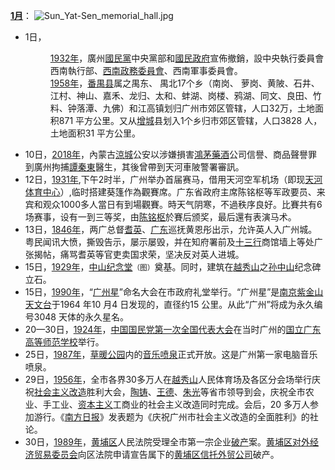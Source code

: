 '''[[1月|1月]]'''：
[[File:Sun_Yat-Sen_memorial_hall.jpg|right]]
*1日，
*: [[1932年|1932年]]，廣州[[中國國民黨|國民黨]]中央黨部和[[國民政府|國民政府]]宣佈撤銷，設中央執行委員會西南執行部、[[西南政務委員會|西南政務委員會]]、西南軍事委員會。
*: [[1958年|1958年]]，[[番禺县|番禺县]]属之禺东、 禺北17个乡（南岗、 萝岗、黄陂、石井、江村、神山、嘉禾、龙归、太和、蚌湖、岗楼、鸦湖、同文、良田、竹料、钟落潭、九佛）和江高镇划归广州市郊区管辖，人口32万，土地面积871 平方公里。又从[[增城|增城]]县划入1个乡归市郊区管辖，人口3828 人，土地面积31 平方公里。
*10日，[[2018年|2018年]]，內蒙古[[凉城县|涼城]]公安以涉嫌損害[[鸿茅药酒|鴻茅藥酒]]公司信譽、商品聲譽罪到廣州拘捕[[谭秦东|譚秦東]]醫生，其後曾帶到天河車陂警署審訊。
*12日，[[1931年|1931年]],下午2时半，广州举办首届赛马，借用天河空军机场（即现[[天河体育中心|天河体育中心]]）,临时搭建葵篷作為觀賽席。广东省政府主席陈铭枢等军政要员、来宾和观众1000多人當日有到場觀賽。時天气阴寒，不過秩序良好。比賽共有6场赛事，设有一到三等奖，由[[陈铭枢|陈铭枢]]於賽后颁奖，最后還有表演马术。
*13日，[[1846年|1846年]]，两广总督[[耆英|耆英]]、[[广东|广东]]巡抚黄恩彤出示，允许英人入广州城。粤民闻讯大愤，撕毁告示，屡示屡毁，并在知府署前及[[十三行|十三行]]商馆墙上等处广张揭帖，痛骂耆英等官吏卖国求荣，坚决反对英人进城。
*15日，[[1929年|1929年]]，[[中山纪念堂_(广州)|中山纪念堂]]<small>（图）</small>奠基。同时，建筑在[[越秀山|越秀山]]之[[孙中山|孙中山]]纪念碑立石。
*15日，[[1990年|1990年]]，“[[广州星|广州星]]”命名大会在市政府礼堂举行。“广州星”是[[南京|南京]][[紫金山|紫金山]][[天文台|天文台]]于1964 年10 月4 日发现的，直径约15 公里。从此“广州”将成为永久编号3048 天体的永久星名。
*20—30日，[[1924年|1924年]]，[[中国国民党第一次全国代表大会|中国国民党第一次全国代表大会]]在当时广州的[[国立广东高等师范学校|国立广东高等师范学校]]举行。
*25日，[[1987年|1987年]]，[[草暖公园|草暖公园]]内的[[音乐喷泉|音乐喷泉]]正式开放。这是广州第一家电脑音乐喷泉。
*29日，[[1956年|1956年]]，全市各界30多万人在[[越秀山|越秀山]]人民体育场及各区分会场举行庆祝[[社会主义改造|社会主义改造]]胜利大会，[[陶铸|陶铸]]、[[王德|王德]]、[[朱光_(官员)|朱光]]等省市领导到会，庆祝全市农业、手工业、[[资本主义|资本主义]]工商业的社会主义改造同时完成。会后，20 多万人参加游行。《[[南方日报|南方日报]]》发表题为《庆祝广州市社会主义改造的全面胜利》的社论。
*30日，[[1989年|1989年]]，[[黄埔区|黄埔区]]人民法院受理全市第一宗企业[[破产|破产]]案。[[黄埔区|黄埔区]][[对外经济贸易委员会|对外经济贸易委员会]]向区法院申请宣告属下的[[黄埔区信托外贸公司|黄埔区信托外贸公司]]破产。
